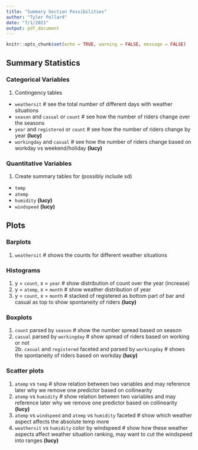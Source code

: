 ```yaml
---
title: "Summary Section Possibilities"
author: "Tyler Pollard"
date: "7/1/2021"
output: pdf_document
---
```


```r
knitr::opts_chunk$set(echo = TRUE, warning = FALSE, message = FALSE)
```

## Summary Statistics
### Categorical Variables
1. Contingency tables
  * `weathersit` # see the total number of different days with weather situations
  * `season` and `casual` or `count` # see how the number of riders change over the seasons
  * `year` and `registered` or `count` # see how the number of riders change by year  **(lucy)**
  * `workingday` and `casual` # see how the number of riders change based on workday vs weekend/holiday  **(lucy)**
  
### Quantitative Variables
1. Create summary tables for (possibly include sd)
  * `temp`
  * `atemp`
  * `humidity` **(lucy)**
  * `windspeed` **(lucy)**

## Plots
### Barplots
1. `weathersit` # shows the counts for different weather situations

### Histograms
1. y = `count`, x = `year` # show distribution of count over the year (increase)
2. y = `atemp`, x = `month` # show weather distribution of year
3. y = `count`, x = `month` # stacked of registered as bottom part of bar and casual as top to show spontaneity of riders **(lucy)**

### Boxplots
1. `count` parsed by `season` # show the number spread based on season
2. `casual` parsed by `workingday` # show spread of riders based on working or not  
2b. `casual` and `registered` faceted and parsed by `workingday` # shows the spontaneity of riders based on workday **(lucy)**

### Scatter plots
1. `atemp` vs `temp` # show relation between two variables and may reference later why we remove one predictor based on collinearity 
2. `atemp` vs `humidity` # show relation between two variables and may reference later why we remove one predictor based on collinearity  **(lucy)**
3. `atemp` vs `windspeed` and `atemp` vs `humidity` faceted # show which weather aspect affects the absolute temp more
4. `weathersit` vs `humidity` color by windspeed # show how these weather aspects affect weather situation ranking, may want to cut the windspeed into ranges  **(lucy)**



